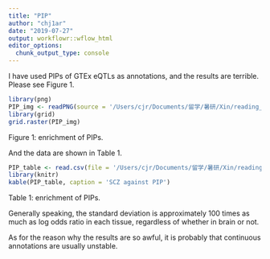 ```yaml
---
title: "PIP"
author: "chj1ar"
date: "2019-07-27"
output: workflowr::wflow_html
editor_options:
  chunk_output_type: console
---
```


I have used PIPs of GTEx eQTLs as annotations, and the results are terrible. Please see Figure 1.

```r
library(png)
PIP_img <- readPNG(source = '/Users/cjr/Documents/留学/暑研/Xin/reading_materials/5th/PIP_messy.png')
library(grid)
grid.raster(PIP_img)
```

Figure 1: enrichment of PIPs.

And the data are shown in Table 1.

```r
PIP_table <- read.csv(file = '/Users/cjr/Documents/留学/暑研/Xin/reading_materials/5th/PIP_messy.csv', sep = '\t', header = TRUE)
library(knitr)
kable(PIP_table, caption = 'SCZ against PIP')
```

Table 1: enrichment of PIPs.

Generally speaking, the standard deviation is approximately 100 times as much as log odds ratio in each tissue, regardless of whether in brain or not.

As for the reason why the results are so awful, it is probably that continuous annotations are usually unstable.

